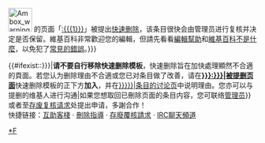 [[File:Ambox warning_pn.svg|48px|left]] {{{text|您好，您{{{create|创建}}}的页面「[[:{{{1}}}]]」被提出[[WP:SD|快速删除]]，该条目很快会由管理员进行复核并决定是否保留。維基百科非常歡迎您的編輯，但請先看看[[WP:HEP|編輯幫助]]和[[WP:NOT|維基百科不是什麼]]，以免犯了[[WP:ACM|常見的錯誤]]。}}}

{{#ifexist:{{{namespace|}}}:{{{1|{{{target}}}}}}|'''请不要自行移除快速删除模板'''，快速删除旨在加快處理顯然不合適的頁面。若您认为删除理由不合適或您已对条目做了改善，请在'''[[{{{namespace|}}}:{{{1|{{{target}}}}}}|被提删页面]]'''快速删除模板的正下方'''加入<code>{{tl|hangon}}</code>'''，并在[[{{TALKPAGENAME:{{{1|{{{target}}}}}}}}|条目的讨论页]]中说明理由。您亦可以与提删的维基人进行沟通|如果您想取回已刪除页面的条目内容，您可联络[[WP:ADMIN|管理员]]}}或者至[[WP:DRV|存废复核请求]]处提出申请，多謝合作！<br/>快捷链接：[[WP:VP|互助客棧]] · [[維基百科:刪除指導|刪除指導]] · [[WP:VFU|存廢覆核請求]] · [[Wikipedia:IRC聊天频道|IRC聊天頻道]]<noinclude>

{{documentation}}[[Category:用戶警告模板|*F]]</noinclude>